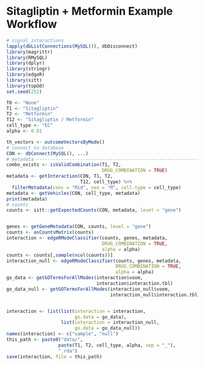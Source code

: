 Sitagliptin + Metformin Example Workflow
========================================================

```r
# signal_interactions
lapply(dbListConnections(MySQL()), dbDisconnect)
library(magrittr)
library(RMySQL)
library(dplyr)
library(stringr)
library(edgeR)
library(sitt)
library(topGO)
set.seed(252)

T0 <- "None"
T1 <- "Sitagliptin"
T2 <- "Metformin"
T12 <- "Sitagliptin / Metformin"
cell_type <- "EC"
alpha <- 0.01

th_vectors <- outcomeVectorsByMode()
# connect to database
CON <- dbConnect(MySQL(), ...)
# metadata --------------------------------------------------------------------
combo_exists <- isValidCombination(T1, T2,
                                   DRUG_COMBINATION = TRUE)
metadata <- getInteraction(CON, T1, T2,
                           T12, cell_type) %>%
  filterMetadata(conc = "Mid", sex = "M", cell.type = cell_type)
metadata <- getVehicles(CON, cell_type, metadata)
print(metadata)
# counts
counts <- sitt::getExpectedCounts(CON, metadata, level = "gene")


genes <- getGeneMetadata(CON, counts, level = "gene")
counts <- asCountsMatrix(counts)
interaction <- edgeRModeClassifier(counts, genes, metadata,
                                   DRUG_COMBINATION = TRUE,
                                   alpha = alpha)
counts <- counts[,sample(ncol(counts))]
interaction_null <- edgeRModeClassifier(counts, genes, metadata,
                                        DRUG_COMBINATION = TRUE,
                                        alpha = alpha)
go_data <- getGOTermsForAllModes(interaction$voom,
                                 interaction$interaction.tbl)
go_data_null <- getGOTermsForAllModes(interaction_null$voom,
                                      interaction_null$interaction.tbl)


interaction <- list(list(interaction = interaction,
                         go.data = go_data),
                    list(interaction = interaction_null,
                         go.data = go_data_null))
names(interaction) <- c("sample", "null")
this_path <- paste0("data/",
                   paste(T1, T2, cell_type, alpha, sep = "_"),
                   ".rda")
save(interaction, file = this_path)
```


